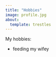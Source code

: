 ```yaml
---
title: "Hobbies"
image: profile.jpg
about:
  template: trestles
---
```


My hobbies:

* feeding my wifey
